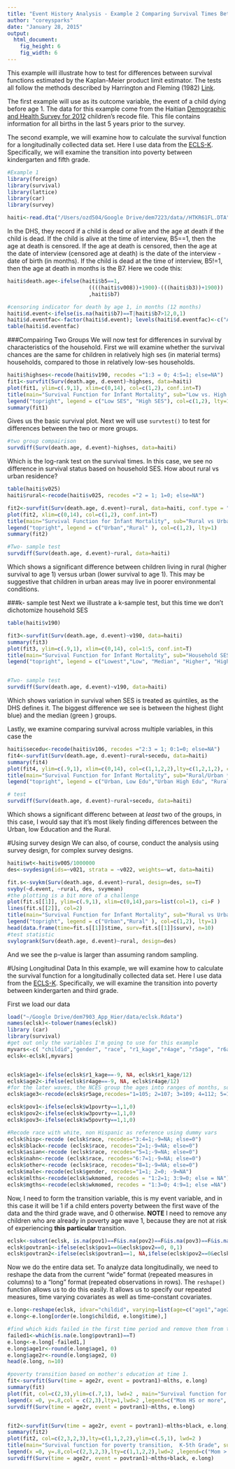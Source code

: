 ```yaml
---
title: "Event History Analysis - Example 2 Comparing Survival Times Between Groups"
author: "coreysparks"
date: "January 28, 2015"
output:
  html_document:
    fig_height: 6
    fig_width: 6
---
```


This example will illustrate how to test for differences between survival functions estimated by the Kaplan-Meier product limit estimator. The tests all follow the methods described by Harrington and Fleming (1982) [Link](http://biomet.oxfordjournals.org/content/69/3/553.short). 

The first example will use as its outcome variable, the event of a child dying before age 1. The data for this example come from the Haitian [Demographic and Health Survey for 2012](http://dhsprogram.com/data/dataset/Haiti_Standard-DHS_2012.cfm?flag=0) children's recode file. This file contains information for all births in the last 5 years prior to the survey.

The second example, we will examine how to calculate the survival function for a longitudinally collected data set. Here I use data from the [ECLS-K ](http://nces.ed.gov/ecls/kinderdatainformation.asp). Specifically, we will examine the transition into poverty between kindergarten and fifth grade. 

```r
#Example 1
library(foreign)
library(survival)
library(lattice)
library(car)
library(survey)

haiti<-read.dta("/Users/ozd504/Google Drive/dem7223/data//HTKR61FL.DTA", convert.factors = F)
```


In the DHS, they record if a child is dead or alive and the age at death if the child is dead. If the child is alive at the time of interview, B5==1, then the age at death is censored. If the age at death is censored, then the age at the date of interview (censored age at death) is the date of the interview - date of birth (in months). If the child is dead at the time of interview, B5!=1, then the age at death in months is the B7. Here we code this:

```r
haiti$death.age<-ifelse(haiti$b5==1,
                          ((((haiti$v008))+1900)-(((haiti$b3))+1900)) 
                          ,haiti$b7)

#censoring indicator for death by age 1, in months (12 months)
haiti$d.event<-ifelse(is.na(haiti$b7)==T|haiti$b7>12,0,1)
haiti$d.eventfac<-factor(haiti$d.event); levels(haiti$d.eventfac)<-c("Alive at 1", "Dead by 1")
table(haiti$d.eventfac)

```

###Compairing Two Groups
We will now test for differences in survival by characteristics of the household. First we will examine whether the survival chances are the same for children in relatively high ses (in material terms) households, compared to those in relatively low-ses households.

```r
haiti$highses<-recode(haiti$v190, recodes ="1:3 = 0; 4:5=1; else=NA")
fit1<-survfit(Surv(death.age, d.event)~highses, data=haiti)
plot(fit1, ylim=c(.9,1), xlim=c(0,14), col=c(1,2), conf.int=T)
title(main="Survival Function for Infant Mortality", sub="Low vs. High SES Households")
legend("topright", legend = c("Low SES", "High SES"), col=c(1,2), lty=1)
summary(fit1)

```

Gives us the basic survival plot. Next we will use `survtest()` to test for differences between the two or more groups.

```r
#two group compairison
survdiff(Surv(death.age, d.event)~highses, data=haiti)

```

Which is the log-rank test on the survival times. In this case, we see no difference in survival status based on household SES. How about rural vs urban residence?
```r
table(haiti$v025)
haiti$rural<-recode(haiti$v025, recodes ="2 = 1; 1=0; else=NA")

fit2<-survfit(Surv(death.age, d.event)~rural, data=haiti, conf.type = "log")
plot(fit2, xlim=c(0,14), col=c(1,2), conf.int=T)
title(main="Survival Function for Infant Mortality", sub="Rural vs Urban Residence")
legend("topright", legend = c("Urban","Rural" ), col=c(1,2), lty=1)
summary(fit2)

#Two- sample test
survdiff(Surv(death.age, d.event)~rural, data=haiti)

```

Which shows a significant difference between children living in rural (higher survival to age 1) versus urban (lower survival to age 1). This may be suggestive that children in urban areas may live in poorer environmental conditions.

###k- sample test
Next we illustrate a k-sample test, but this time we don't dichotomize household SES

```r
table(haiti$v190)

fit3<-survfit(Surv(death.age, d.event)~v190, data=haiti)
summary(fit3)
plot(fit3, ylim=c(.9,1), xlim=c(0,14), col=1:5, conf.int=T)
title(main="Survival Function for Infant Mortality", sub="Household SES")
legend("topright", legend = c("Lowest","Low", "Median", "Higher", "Highest" ), col=1:5, lty=1)


#Two- sample test
survdiff(Surv(death.age, d.event)~v190, data=haiti)

```
Which shows variation in survival when SES is treated as quintiles, as the DHS defines it. The biggest difference we see is between the highest (light blue) and the median (green ) groups.

Lastly, we examine comparing survival across multiple variables, in this case the 

```r
haiti$secedu<-recode(haiti$v106, recodes ="2:3 = 1; 0:1=0; else=NA")
fit4<-survfit(Surv(death.age, d.event)~rural+secedu, data=haiti)
summary(fit4)
plot(fit4, ylim=c(.9,1), xlim=c(0,14), col=c(1,1,2,2),lty=c(1,2,1,2), conf.int=F)
title(main="Survival Function for Infant Mortality", sub="Rural/Urban * Mother's Education")
legend("topright", legend = c("Urban, Low Edu","Urban High Edu", "Rural, Low Edu","Rural High Edu" ), col=c(1,1,2,2),lty=c(1,2,1,2))

# test
survdiff(Surv(death.age, d.event)~rural+secedu, data=haiti)

```

Which shows a significant differenc between at *least* two of the groups, in this case, I would say that it's most likely finding differences between the Urban, low Education and the Rural.


#Using survey design
We can also, of course, conduct the analysis using survey design, for complex survey designs.
```r
haiti$wt<-haiti$v005/1000000
des<-svydesign(ids=~v021, strata = ~v022, weights=~wt, data=haiti)

fit.s<-svykm(Surv(death.age, d.event)~rural, design=des, se=T)
svyby(~d.event, ~rural, des, svymean)
#the plotting is a bit more of a challenge
plot(fit.s[[1]], ylim=c(.9,1), xlim=c(0,14),pars=list(col=1), ci=F )
lines(fit.s[[2]], col=2) 
title(main="Survival Function for Infant Mortality", sub="Rural vs Urban Residence")
legend("topright", legend = c("Urban","Rural" ), col=c(1,2), lty=1)
head(data.frame(time=fit.s[[1]]$time, surv=fit.s[[1]]$surv), n=10)
#test statistic
svylogrank(Surv(death.age, d.event)~rural, design=des)
```
And we see the p-value is larger than assuming random sampling. 


#Using Longitudinal Data
In this example, we will examine how to calculate the survival function for a longitudinally collected data set. Here I use data from the [ECLS-K ](http://nces.ed.gov/ecls/kinderdatainformation.asp). Specifically, we will examine the transition into poverty between kindergarten and third grade. 

First we load our data
```r
load("~/Google Drive/dem7903_App_Hier/data/eclsk.Rdata")
names(eclsk)<-tolower(names(eclsk))
library (car)
library(survival)
#get out only the variables I'm going to use for this example
myvars<-c( "childid","gender", "race", "r1_kage","r4age", "r5age", "r6age", "r7age","c1r4mtsc", "c4r4mtsc", "c5r4mtsc", "c6r4mtsc", "c7r4mtsc", "w1povrty","w1povrty","w3povrty", "w5povrty", "w8povrty","wkmomed", "s2_id")
eclsk<-eclsk[,myvars]


eclsk$age1<-ifelse(eclsk$r1_kage==-9, NA, eclsk$r1_kage/12)
eclsk$age2<-ifelse(eclsk$r4age==-9, NA, eclsk$r4age/12)
#for the later waves, the NCES group the ages into ranges of months, so 1= <105 months, 2=105 to 108 months. So, I fix the age at the midpoint of the interval they give, and make it into years by dividing by 12
eclsk$age3<-recode(eclsk$r5age,recodes="1=105; 2=107; 3=109; 4=112; 5=115; 6=117; -9=NA")/12

eclsk$pov1<-ifelse(eclsk$w1povrty==1,1,0)
eclsk$pov2<-ifelse(eclsk$w3povrty==1,1,0)
eclsk$pov3<-ifelse(eclsk$w5povrty==1,1,0)

#Recode race with white, non Hispanic as reference using dummy vars
eclsk$hisp<-recode (eclsk$race, recodes="3:4=1;-9=NA; else=0")
eclsk$black<-recode (eclsk$race, recodes="2=1;-9=NA; else=0")
eclsk$asian<-recode (eclsk$race, recodes="5=1;-9=NA; else=0")
eclsk$nahn<-recode (eclsk$race, recodes="6:7=1;-9=NA; else=0")
eclsk$other<-recode (eclsk$race, recodes="8=1;-9=NA; else=0")
eclsk$male<-recode(eclsk$gender, recodes="1=1; 2=0; -9=NA")
eclsk$mlths<-recode(eclsk$wkmomed, recodes = "1:2=1; 3:9=0; else = NA")
eclsk$mgths<-recode(eclsk$wkmomed, recodes = "1:3=0; 4:9=1; else =NA") 
```


Now, I need to form the transition variable, this is my event variable, and in this case it will be 1 if a child enters poverty between the first wave of the data and the third grade wave, and 0 otherwise. **NOTE** I need to remove any children who are already in poverty age wave 1, because they are not at risk of experiencing **this particular** transition.
```r
eclsk<-subset(eclsk, is.na(pov1)==F&is.na(pov2)==F&is.na(pov3)==F&is.na(age1)==F&is.na(age2)==F&is.na(age3)==F&pov1!=1)
eclsk$povtran1<-ifelse(eclsk$pov1==0&eclsk$pov2==0, 0,1)
eclsk$povtran2<-ifelse(eclsk$povtran1==1, NA,ifelse(eclsk$pov2==0&eclsk$pov3==0,0,1))

```

Now we do the entire data set. To analyze data longitudinally, we need to reshape the data from the current "wide" format (repeated measures in columns) to a "long" format (repeated observations in rows). The `reshape()` function allows us to do this easily. It allows us to specify our repeated measures, time varying covariates as well as time-constant covariates.

```r
e.long<-reshape(eclsk, idvar="childid", varying=list(age=c("age1","age2"), age2=c("age2", "age3"), povtran=c("povtran1", "povtran2")), times=1:2, direction="long" , drop = names(eclsk)[4:20])
e.long<-e.long[order(e.long$childid, e.long$time),]

#find which kids failed in the first time period and remove them from the second risk period risk set
failed1<-which(is.na(e.long$povtran1)==T)
e.long<-e.long[-failed1,]
e.long$age1r<-round(e.long$age1, 0)
e.long$age2r<-round(e.long$age2, 0)
head(e.long, n=10)

#poverty transition based on mother's education at time 1.
fit<-survfit(Surv(time = age2r, event = povtran1)~mlths, e.long)
summary(fit)
plot(fit, col=c(2,3),ylim=c(.7,1), lwd=2 , main="Survival function for poverty transition, K-5th Grade")
legend(x =0, y=.8,col = c(2,3),lty=1,lwd=2 ,legend=c("Mom HS or more", "Mom < HS"))
survdiff(Surv(time = age2r, event = povtran1)~mlths, e.long)


fit2<-survfit(Surv(time = age2r, event = povtran1)~mlths+black, e.long)
summary(fit2)
plot(fit2, col=c(2,3,2,3),lty=c(1,1,2,2),ylim=c(.5,1), lwd=2 )
title(main="Survival function for poverty transition,  K-5th Grade", sub="By Race and Mother's Education")
legend(x =0, y=.8,col=c(2,3,2,3),lty=c(1,1,2,2),lwd=2 ,legend=c("Mom > HS & Not Black", "Mom > HS & Black", "Mom < HS & Not Black", "Mom < HS & Black"))
survdiff(Surv(time = age2r, event = povtran1)~mlths+black, e.long)

```



